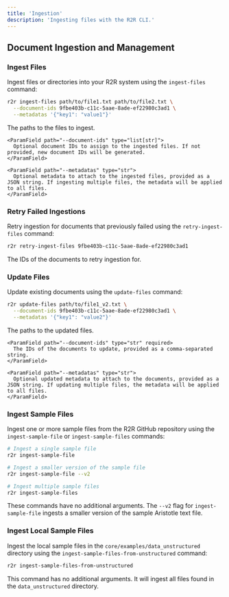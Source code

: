 ```yaml
---
title: 'Ingestion'
description: 'Ingesting files with the R2R CLI.'
---
```



## Document Ingestion and Management

### Ingest Files

Ingest files or directories into your R2R system using the `ingest-files` command:

```bash
r2r ingest-files path/to/file1.txt path/to/file2.txt \
  --document-ids 9fbe403b-c11c-5aae-8ade-ef22980c3ad1 \
  --metadatas '{"key1": "value1"}'
```

<AccordionGroup>
  <Accordion title="Arguments">
    <ParamField path="file_paths" type="list[str]" required>
      The paths to the files to ingest.
    </ParamField>

    <ParamField path="--document-ids" type="list[str]">
      Optional document IDs to assign to the ingested files. If not provided, new document IDs will be generated.
    </ParamField>

    <ParamField path="--metadatas" type="str">
      Optional metadata to attach to the ingested files, provided as a JSON string. If ingesting multiple files, the metadata will be applied to all files.
    </ParamField>
  </Accordion>
</AccordionGroup>

### Retry Failed Ingestions

Retry ingestion for documents that previously failed using the `retry-ingest-files` command:

```bash
r2r retry-ingest-files 9fbe403b-c11c-5aae-8ade-ef22980c3ad1
```

<AccordionGroup>
  <Accordion title="Arguments">
    <ParamField path="document_ids" type="list[str]" required>
      The IDs of the documents to retry ingestion for.
    </ParamField>
  </Accordion>
</AccordionGroup>

### Update Files

Update existing documents using the `update-files` command:

```bash
r2r update-files path/to/file1_v2.txt \
  --document-ids 9fbe403b-c11c-5aae-8ade-ef22980c3ad1 \
  --metadatas '{"key1": "value2"}'
```

<AccordionGroup>
  <Accordion title="Arguments">
    <ParamField path="file_paths" type="list[str]" required>
      The paths to the updated files.
    </ParamField>

    <ParamField path="--document-ids" type="str" required>
      The IDs of the documents to update, provided as a comma-separated string.
    </ParamField>

    <ParamField path="--metadatas" type="str">
      Optional updated metadata to attach to the documents, provided as a JSON string. If updating multiple files, the metadata will be applied to all files.
    </ParamField>
  </Accordion>
</AccordionGroup>

### Ingest Sample Files

Ingest one or more sample files from the R2R GitHub repository using the `ingest-sample-file` or `ingest-sample-files` commands:

```bash
# Ingest a single sample file
r2r ingest-sample-file

# Ingest a smaller version of the sample file
r2r ingest-sample-file --v2

# Ingest multiple sample files
r2r ingest-sample-files
```

These commands have no additional arguments. The `--v2` flag for `ingest-sample-file` ingests a smaller version of the sample Aristotle text file.

### Ingest Local Sample Files

Ingest the local sample files in the `core/examples/data_unstructured` directory using the `ingest-sample-files-from-unstructured` command:

```bash
r2r ingest-sample-files-from-unstructured
```

This command has no additional arguments. It will ingest all files found in the `data_unstructured` directory.
